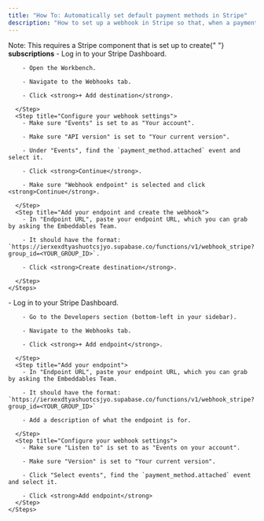 ```yaml
---
title: "How To: Automatically set default payment methods in Stripe"
description: "How to set up a webhook in Stripe so that, when a payment method is first added to a customer, it is automatically set as the default payment method."
---
```


<Note>
  Note: This requires a Stripe component that is set up to create{" "}
  <strong>subscriptions</strong>
</Note>

<Tabs>
  <Tab title="You have Workbench enabled">
    <Steps>
      <Step title="Create a new webhook in Stripe">
        - Log in to your Stripe Dashboard.

        - Open the Workbench.

        - Navigate to the Webhooks tab.

        - Click <strong>+ Add destination</strong>.

      </Step>
      <Step title="Configure your webhook settings">
        - Make sure "Events" is set to as "Your account".

        - Make sure "API version" is set to "Your current version".

        - Under "Events", find the `payment_method.attached` event and select it.

        - Click <strong>Continue</strong>.

        - Make sure "Webhook endpoint" is selected and click <strong>Continue</strong>.

      </Step>
      <Step title="Add your endpoint and create the webhook">
        - In "Endpoint URL", paste your endpoint URL, which you can grab by asking the Embeddables Team.

        - It should have the format: `https://ierxexdtyashuotcsjyo.supabase.co/functions/v1/webhook_stripe?group_id=<YOUR_GROUP_ID>`.

        - Click <strong>Create destination</strong>.

      </Step>
    </Steps>

  </Tab>
  <Tab title="You don't have Workbench enabled">
    <Steps>
      <Step title="Create a new webhook in Stripe">
        - Log in to your Stripe Dashboard.

        - Go to the Developers section (bottom-left in your sidebar).

        - Navigate to the Webhooks tab.

        - Click <strong>+ Add endpoint</strong>.

      </Step>
      <Step title="Add your endpoint">
        - In "Endpoint URL", paste your endpoint URL, which you can grab by asking the Embeddables Team.

        - It should have the format: `https://ierxexdtyashuotcsjyo.supabase.co/functions/v1/webhook_stripe?group_id=<YOUR_GROUP_ID>`

        - Add a description of what the endpoint is for.

      </Step>
      <Step title="Configure your webhook settings">
        - Make sure "Listen to" is set to as "Events on your account".

        - Make sure "Version" is set to "Your current version".

        - Click "Select events", find the `payment_method.attached` event and select it.

        - Click <strong>Add endpoint</strong>
      </Step>
    </Steps>

  </Tab>
</Tabs>

